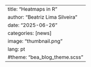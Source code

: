 ---
title: "Heatmaps in R"
author: "Beatriz Lima Silveira"
date: "2025-06-26"
categories: [news]
image: "thumbnail.png"
lang: pt
#theme: "bea_blog_theme.scss"
---